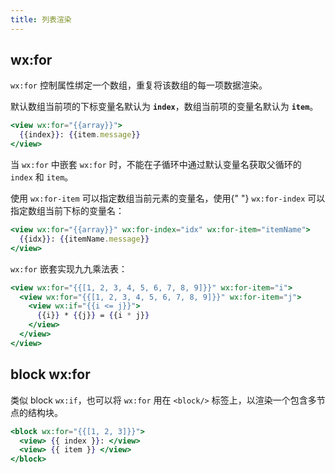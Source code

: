 ```yaml
---
title: 列表渲染
---
```


## wx:for

`wx:for` 控制属性绑定一个数组，重复将该数组的每一项数据渲染。

默认数组当前项的下标变量名默认为 **`index`**，数组当前项的变量名默认为 **`item`**。

```jsx
<view wx:for="{{array}}">
  {{index}}: {{item.message}}
</view>
```

当 `wx:for` 中嵌套 `wx:for` 时，不能在子循环中通过默认变量名获取父循环的 `index` 和 `item`。

<p className="md-mb-4">
  使用 <code>wx:for-item</code> 可以指定数组当前元素的变量名，使用{" "}
  <code>wx:for-index</code> 可以指定数组当前下标的变量名：
</p>

```jsx
<view wx:for="{{array}}" wx:for-index="idx" wx:for-item="itemName">
  {{idx}}: {{itemName.message}}
</view>
```

<p className="md-mb-4">
  <code>wx:for</code> 嵌套实现九九乘法表：
</p>

```jsx
<view wx:for="{{[1, 2, 3, 4, 5, 6, 7, 8, 9]}}" wx:for-item="i">
  <view wx:for="{{[1, 2, 3, 4, 5, 6, 7, 8, 9]}}" wx:for-item="j">
    <view wx:if="{{i <= j}}">
      {{i}} * {{j}} = {{i * j}}
    </view>
  </view>
</view>
```

## block wx:for

类似 block `wx:if`，也可以将 `wx:for` 用在 <code>&lt;block&sol;&gt;</code> 标签上，以渲染一个包含多节点的结构块。

```jsx
<block wx:for="{{[1, 2, 3]}}">
  <view> {{ index }}: </view>
  <view> {{ item }} </view>
</block>
```
